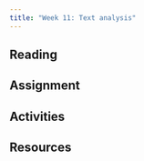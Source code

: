 ```yaml
---
title: "Week 11: Text analysis"
---
```




## Reading


## Assignment


## Activities


## Resources
